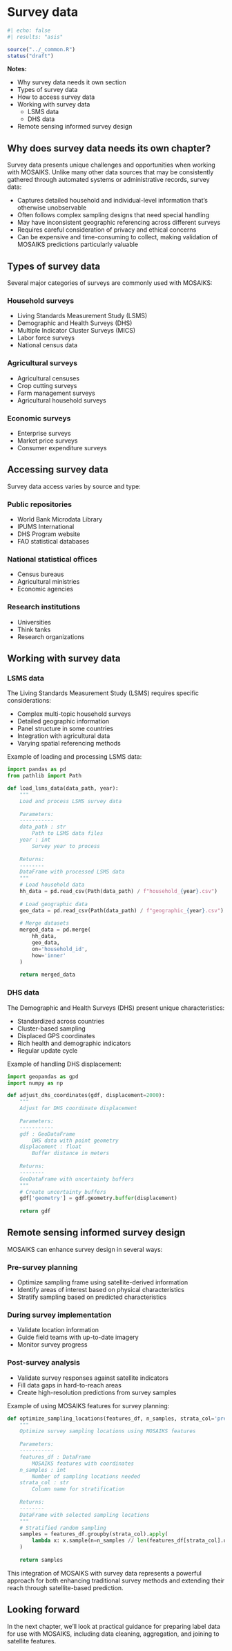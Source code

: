 # Survey data {#sec-labels-survey}

```r
#| echo: false
#| results: "asis"

source("../_common.R")
status("draft")
```

**Notes:**

- Why survey data needs it own section
- Types of survey data
- How to access survey data
- Working with survey data
    - LSMS data
    - DHS data
- Remote sensing informed survey design

## Why does survey data needs its own chapter?

Survey data presents unique challenges and opportunities when working with MOSAIKS. Unlike many other data sources that may be consistently gathered through automated systems or administrative records, survey data:

- Captures detailed household and individual-level information that's otherwise unobservable
- Often follows complex sampling designs that need special handling
- May have inconsistent geographic referencing across different surveys
- Requires careful consideration of privacy and ethical concerns
- Can be expensive and time-consuming to collect, making validation of MOSAIKS predictions particularly valuable

## Types of survey data

Several major categories of surveys are commonly used with MOSAIKS:

### Household surveys
- Living Standards Measurement Study (LSMS)
- Demographic and Health Surveys (DHS)
- Multiple Indicator Cluster Surveys (MICS)
- Labor force surveys
- National census data

### Agricultural surveys
- Agricultural censuses
- Crop cutting surveys
- Farm management surveys
- Agricultural household surveys

### Economic surveys
- Enterprise surveys
- Market price surveys
- Consumer expenditure surveys

## Accessing survey data

Survey data access varies by source and type:

### Public repositories
- World Bank Microdata Library
- IPUMS International
- DHS Program website
- FAO statistical databases

### National statistical offices
- Census bureaus
- Agricultural ministries
- Economic agencies

### Research institutions
- Universities
- Think tanks
- Research organizations

## Working with survey data

### LSMS data
The Living Standards Measurement Study (LSMS) requires specific considerations:

- Complex multi-topic household surveys
- Detailed geographic information
- Panel structure in some countries
- Integration with agricultural data
- Varying spatial referencing methods

Example of loading and processing LSMS data:

```python
import pandas as pd
from pathlib import Path

def load_lsms_data(data_path, year):
    """
    Load and process LSMS survey data
    
    Parameters:
    -----------
    data_path : str
        Path to LSMS data files
    year : int
        Survey year to process
        
    Returns:
    --------
    DataFrame with processed LSMS data
    """
    # Load household data
    hh_data = pd.read_csv(Path(data_path) / f"household_{year}.csv")
    
    # Load geographic data
    geo_data = pd.read_csv(Path(data_path) / f"geographic_{year}.csv")
    
    # Merge datasets
    merged_data = pd.merge(
        hh_data, 
        geo_data,
        on='household_id',
        how='inner'
    )
    
    return merged_data
```

### DHS data
The Demographic and Health Surveys (DHS) present unique characteristics:

- Standardized across countries
- Cluster-based sampling
- Displaced GPS coordinates
- Rich health and demographic indicators
- Regular update cycle

Example of handling DHS displacement:

```python
import geopandas as gpd
import numpy as np

def adjust_dhs_coordinates(gdf, displacement=2000):
    """
    Adjust for DHS coordinate displacement
    
    Parameters:
    -----------
    gdf : GeoDataFrame
        DHS data with point geometry
    displacement : float
        Buffer distance in meters
        
    Returns:
    --------
    GeoDataFrame with uncertainty buffers
    """
    # Create uncertainty buffers
    gdf['geometry'] = gdf.geometry.buffer(displacement)
    
    return gdf
```

## Remote sensing informed survey design

MOSAIKS can enhance survey design in several ways:

### Pre-survey planning
- Optimize sampling frame using satellite-derived information
- Identify areas of interest based on physical characteristics
- Stratify sampling based on predicted characteristics

### During survey implementation
- Validate location information
- Guide field teams with up-to-date imagery
- Monitor survey progress

### Post-survey analysis
- Validate survey responses against satellite indicators
- Fill data gaps in hard-to-reach areas
- Create high-resolution predictions from survey samples

Example of using MOSAIKS features for survey planning:

```python
def optimize_sampling_locations(features_df, n_samples, strata_col='predicted_class'):
    """
    Optimize survey sampling locations using MOSAIKS features
    
    Parameters:
    -----------
    features_df : DataFrame
        MOSAIKS features with coordinates
    n_samples : int
        Number of sampling locations needed
    strata_col : str
        Column name for stratification
        
    Returns:
    --------
    DataFrame with selected sampling locations
    """
    # Stratified random sampling
    samples = features_df.groupby(strata_col).apply(
        lambda x: x.sample(n=n_samples // len(features_df[strata_col].unique()))
    )
    
    return samples
```

This integration of MOSAIKS with survey data represents a powerful approach for both enhancing traditional survey methods and extending their reach through satellite-based prediction.

::: {.callout-note}
# Looking forward

In the next chapter, we'll look at practical guidance for preparing label data for use with MOSAIKS, including data cleaning, aggregation, and joining to satellite features.
:::
